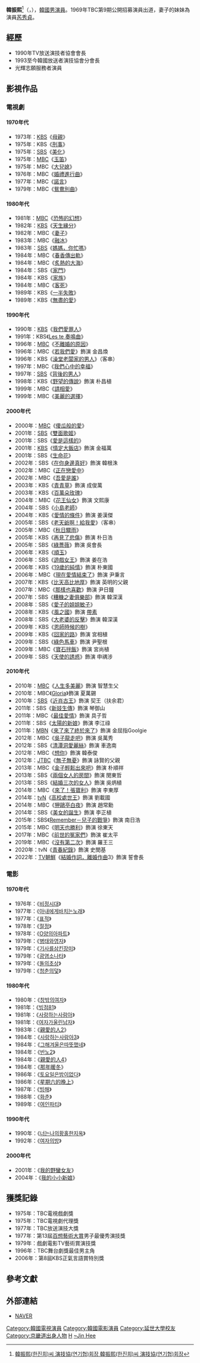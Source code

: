 {{藝人
| 姓名 = 韓振熙
| 類型 = 男演員
| 圖片 =
| 圖片尺寸 = 
| 圖片簡介 = 
| 本名 = 
| 外文名 = 한진희
| 外文 = ko
| 羅馬拼音 = Han Jin Hee
| 英文名 =
| 暱稱 =
| 其他藝名 = 
| 國籍 = {{KOR}}
| 出生日期 = {{birth_date_and_age|1949|3|14}}
| 出生地點 = {{KOR}}[[京畿道|京畿道]][[龍仁市|龍仁市]]
| 宗教信仰 = 
| 語言 = [[韓語|韓語]]
| 職業 = [[演員|演員]]、[[主持人|主持人]]
| 教育程度 = [[延世大學|延世大學]]哲學系（中退）
| 配偶  = 金秀玉
| 出道作品 = 
| 出道日期 = 1969年
| 代表作品 = 《[[爱情的条件|爱情的条件]]》<br />《[[太阳的新娘|太阳的新娘]]》<br />《[[新妓生传|新妓生传]]》
| 活躍年代 =
| 唱片公司 = 
| 經紀公司 = 
| 相關團體 = 
| 網站 = 
| module = 
}}

'''韓振熙'''<ref>[http://newslibrary.naver.com/viewer/index.nhn?articleId=1990081000209218021&editNo=2&printCount=1&publishDate=1990-08-10&officeId=00020&pageNo=18&printNo=21205&publishType=00020  韓振熙(한진희)씨 演技協(연기협)회장 韓振熙(한진희)씨 演技協(연기협)회장]{{ko}}</ref>（{{lang-ko|'''한진희'''}}，{{bd|1949年|3月14日|||catIdx=Han, Jin Hee}}），[[韓國|韓國]][[男演員|男演員]]。1969年TBC第9期公開招募演員出道，妻子的妹妹為演員[[芮秀貞|芮秀貞]]。

== 經歷 ==
* 1990年TV放送演技者協會會長
* 1993至今韓國放送者演技協會分會長
* 光輝志願服務者演員

== 影視作品 ==
=== 電視劇 ===
==== 1970年代 ====
* 1973年：[[韓國放送公社|KBS]]《[[母親_(電視劇)|母親]]》
* 1975年：KBS《[[刑事(電視劇)|刑事]]》
* 1975年：[[SBS_(韓國)|SBS]]《[[美化|美化]]》
* 1975年：[[文化廣播_(韓國)|MBC]]《[[玉笛|玉笛]]》
* 1975年：MBC《[[大兒媳|大兒媳]]》
* 1976年：MBC《[[婚禮進行曲_(電視劇)|婚禮進行曲]]》
* 1977年：MBC《[[諾言|諾言]]》
* 1979年：MBC《[[鴛鴦別曲|鴛鴦別曲]]》

==== 1980年代 ====
* 1981年：[[文化廣播_(韓國)|MBC]]《[[恐怖的幻想|恐怖的幻想]]》
* 1982年：[[韓國放送公社|KBS]]《[[天生緣分_(電視劇)|天生緣分]]》
* 1982年：MBC《[[妻子(電視劇)|妻子]]》
* 1983年：MBC《[[融冰|融冰]]》
* 1983年：[[SBS_(韓國)|SBS]]《[[媽媽，你忙嗎|媽媽，你忙嗎]]》
* 1984年：MBC《[[春香傳出軌|春香傳出軌]]》
* 1984年：MBC《[[炙熱的大海|炙熱的大海]]》
* 1984年：SBS《[[家門|家門]]》
* 1984年：KBS《[[家族(電視劇)|家族]]》
* 1984年：MBC《[[客死|客死]]》
* 1989年：KBS《[[一半失敗|一半失敗]]》
* 1989年：KBS《[[無盡的愛_(1989年電視劇)|無盡的愛]]》

==== 1990年代 ====
* 1990年：[[韓國放送公社|KBS]]《[[我們愛罪人|我們愛罪人]]》
* 1991年：KBS《[[Les_te_奏鳴曲|Les te 奏鳴曲]]》
* 1996年：[[文化廣播_(韓國)|MBC]]《[[不離婚的原因|不離婚的原因]]》
* 1996年：MBC《[[若我們愛|若我們愛]]》飾演 金昌煥 
* 1996年：KBS《[[澡堂老闆家的男人|澡堂老闆家的男人]]》（客串） 
* 1997年：MBC《[[我們心中的幸福|我們心中的幸福]]》
* 1997年：[[SBS_(韓國)|SBS]]《[[背後的男人|背後的男人]]》
* 1998年：KBS《[[野望的傳說|野望的傳說]]》飾演 朴昌植
* 1999年：MBC《[[請相愛|請相愛]]》
* 1999年：MBC《[[美麗的選擇|美麗的選擇]]》

==== 2000年代 ====
* 2000年：[[文化廣播_(韓國)|MBC]]《[[傻瓜般的愛|傻瓜般的愛]]》 
* 2001年：[[SBS_(韓國)|SBS]]《[[雙面歌姬|雙面歌姬]]》 
* 2001年：SBS《[[愛是這樣的|愛是這樣的]]》
* 2001年：[[韓國放送公社|KBS]]《[[情定大飯店|情定大飯店]]》飾演 金福萬 
* 2001年：SBS《[[生命花|生命花]]》
* 2002年：SBS《[[在你身邊真好|在你身邊真好]]》飾演 韓根洙
* 2002年：MBC《[[正在戀愛中|正在戀愛中]]》
* 2002年：MBC《[[吾愛是誰|吾愛是誰]]》
* 2003年：KBS《[[青青草|青青草]]》飾演 成俊萬 
* 2003年：KBS《[[百萬朵玫瑰|百萬朵玫瑰]]》
* 2004年：MBC《[[花王仙女|花王仙女]]》飾演 文熙康
* 2004年：SBS《[[小島老師|小島老師]]》
* 2004年：KBS《[[愛情的條件|愛情的條件]]》飾演 姜漢傑
* 2005年：SBS《[[老天爺啊！給我愛|老天爺啊！給我愛]]》（客串）
* 2005年：MBC《[[秋日驟雨|秋日驟雨]]》
* 2005年：KBS《[[再見了悲傷|再見了悲傷]]》飾演 朴日浩
* 2005年：SBS《[[綠薔薇|綠薔薇]]》飾演 吳會長
* 2006年：KBS《[[順玉|順玉]]》
* 2006年：SBS《[[遊戲女王|遊戲女王]]》飾演 姜在浩
* 2006年：KBS《[[19歲的純情|19歲的純情]]》飾演 朴東國
* 2006年：MBC《[[現在愛情結束了|現在愛情結束了]]》飾演 尹秉言
* 2007年：KBS《[[比天高比地厚|比天高比地厚]]》飾演 英明的父親
* 2007年：MBC《[[那樣也喜歡|那樣也喜歡]]》飾演 尹日鐘
* 2007年：SBS《[[糟糠之妻俱樂部|糟糠之妻俱樂部]]》飾演 韓深漢
* 2008年：SBS《[[愛子的姐姐敏子|愛子的姐姐敏子]]》
* 2008年：KBS《[[風之國|風之國]]》飾演 [[帶素|帶素]]
* 2008年：SBS《[[大老婆的反擊|大老婆的反擊]]》飾演 韓深漢
* 2009年：KBS《[[恩師時候的樹|恩師時候的樹]]》
* 2009年：KBS《[[回家的路_(2009年電視劇)|回家的路]]》飾演 宮相植
* 2009年：SBS《[[綠色馬車|綠色馬車]]》飾演 尹聖根
* 2009年：MBC《[[寶石拌飯|寶石拌飯]]》飾演 宮尚植
* 2009年：SBS《[[天使的誘惑|天使的誘惑]]》飾演 申禑涉

==== 2010年代 ====
* 2010年：[[文化廣播_(韓國)|MBC]]《[[人生多美麗|人生多美麗]]》飾演 智慧生父
* 2010年：MBC《[[Gloria|Gloria]]》飾演 夏萬錫
* 2010年：[[SBS_(韓國)|SBS]]《[[近肖古王_(電視劇)|近肖古王]]》飾演 契王（扶余君）
* 2011年：SBS《[[新妓生傳|新妓生傳]]》飾演 琴御山
* 2011年：MBC《[[最佳愛情|最佳愛情]]》飾演 具子哲
* 2011年：SBS《[[太陽的新娘|太陽的新娘]]》飾演 李江祿
* 2011年：[[MBN|MBN]]《[[來了來了終於來了|來了來了終於來了]]》飾演 金屈指Goolgie
* 2012年：MBC《[[吳子龍走吧|吳子龍走吧]]》飾演 吳萬秀
* 2012年：SBS《[[清潭洞愛麗絲|清潭洞愛麗絲]]》飾演 車逸南
* 2012年：MBC《[[想你|想你]]》飾演 韓泰俊
* 2012年：[[JTBC|JTBC]]《[[無子無憂|無子無憂]]》飾演 詠賢的父親
* 2013年：MBC《[[金子輕鬆出來吧|金子輕鬆出來吧]]》飾演 朴順祥
* 2013年：SBS《[[兩個女人的房間|兩個女人的房間]]》飾演 閔東哲
* 2013年：SBS《[[結婚三次的女人|結婚三次的女人]]》飾演 吳炳植
* 2014年：MBC《[[來了！張寶利|來了！張寶利]]》飾演 李東厚
* 2014年：[[tvN|tvN]]《[[高校處世王|高校處世王]]》飾演 劉載國
* 2014年：MBC《[[狎鷗亭白夜|狎鷗亭白夜]]》飾演 趙常勳
* 2014年：SBS《[[美女的誕生|美女的誕生]]》飾演 李正植
* 2015年：SBS《[[Remember－兒子的戰爭|Remember－兒子的戰爭]]》飾演 南日浩
* 2015年：MBC《[[明天也勝利|明天也勝利]]》飾演 徐東天
* 2017年：MBC《[[前世的冤家們|前世的冤家們]]》飾演 崔太平
* 2019年：MBC《[[沒有第二次|沒有第二次]]》飾演 羅王三
* 2020年：tvN《[[青春紀錄|青春紀錄]]》飾演 史閔基
* 2022年：[[TV朝鮮|TV朝鮮]]《[[結婚作詞，離婚作曲|結婚作詞，離婚作曲]]3》飾演 誓會長

=== 電影 ===
==== 1970年代 ====
* 1976年：《[[비정시대|비정시대]]》
* 1977年：《[[아내에게바치는노래|아내에게바치는노래]]》
* 1977年：《[[표적|표적]]》
* 1978年：《[[절정|절정]]》
* 1978年：《[[O양의아파트|O양의아파트]]》
* 1979年：《[[병태와영자|병태와영자]]》
* 1979年：《[[기사를삼킨장미|기사를삼킨장미]]》
* 1979年：《[[광염소나타|광염소나타]]》
* 1979年：《[[돌의초상|돌의초상]]》
* 1979年：《[[청춘의덫|청춘의덫]]》
==== 1980年代 ====
* 1980年：《[[창밖의여자|창밖의여자]]》
* 1981年：《[[빙점81|빙점81]]》
* 1981年：《[[사랑하는사람아|사랑하는사람아]]》
* 1981年：《[[여자가울린남자|여자가울린남자]]》
* 1983年：《[[親愛的人2|親愛的人2]]》
* 1984年：《[[사랑하는사람아3|사랑하는사람아3]]》
* 1984年：《[[그해겨울은따뜻했네|그해겨울은따뜻했네]]》
* 1984年：《[[반노2|반노2]]》
* 1984年：《[[親愛的人4|親愛的人4]]》
* 1984年：《[[那年暖冬|那年暖冬]]》
* 1986年：《[[토요일은밤이없다|토요일은밤이없다]]》
* 1986年：《[[星期六的晚上|星期六的晚上]]》
* 1987年：《[[빙해|빙해]]》
* 1988年：《[[화춘|화춘]]》
* 1989年：《[[여인파티|여인파티]]》
==== 1990年代 ====
* 1990年：《[[너는나의황홀한지옥|너는나의황홀한지옥]]》
* 1992年：《[[여자의방|여자의방]]》
==== 2000年代 ====
* 2001年：《[[我的野蠻女友|我的野蠻女友]]》
* 2004年：《[[我的小小新娘|我的小小新娘]]》

== 獲獎記錄 ==
* 1975年：TBC電視戲劇獎 
* 1975年：TBC電視劇代理獎
* 1977年：TBC放送演技大獎
* 1977年：第13屆[[百想藝術大賞|百想藝術大賞]]男子最優秀演技獎
* 1979年：戲劇電影TV藝術賞演技獎
* 1996年：TBC舞台劇獎最佳男主角
* 2006年：第8屆KBS正氣言語賞特別獎

== 參考文獻 ==
{{reflist}}

== 外部連結 ==
*[http://search.naver.com/search.naver?where=nexearch&sm=tab_jum&ie=utf8&query=%ED%95%9C%EC%A7%84%ED%9D%AC NAVER]{{ko}}

{{百想藝術大賞電視部門男子最優秀演技}}
{{DEFAULTSORT:Han, Jin Hee}}
[[Category:韓國電視演員|Category:韓國電視演員]]
[[Category:韓國電影演員|Category:韓國電影演員]]
[[Category:延世大學校友|Category:延世大學校友]]
[[Category:京畿道出身人物|Category:京畿道出身人物]]
[[Category:龍仁市出身人物|H]]
[[Category:韓姓|~Jin Hee]]